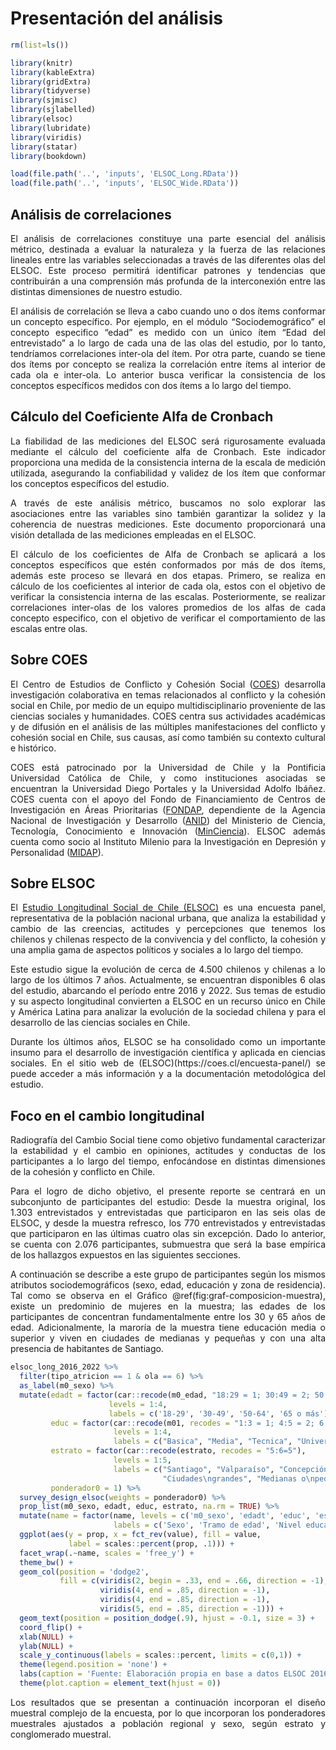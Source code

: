 
# Presentación del análisis


```r
rm(list=ls())

library(knitr)
library(kableExtra)
library(gridExtra)
library(tidyverse)
library(sjmisc)
library(sjlabelled)
library(elsoc)
library(lubridate)
library(viridis)
library(statar)
library(bookdown)
```


```r

load(file.path('..', 'inputs', 'ELSOC_Long.RData'))
load(file.path('..', 'inputs', 'ELSOC_Wide.RData'))

```


<div style="text-align: justify">




## Análisis de correlaciones

El análisis de correlaciones constituye una parte esencial del análisis métrico, destinada a evaluar la naturaleza y la fuerza de las relaciones lineales entre las variables seleccionadas a través de las diferentes olas del ELSOC. Este proceso permitirá identificar patrones y tendencias que contribuirán a una comprensión más profunda de la interconexión entre las distintas dimensiones de nuestro estudio.

El análisis de correlación se lleva a cabo cuando uno o dos ítems conformar un concepto específico. Por ejemplo, en el módulo “Sociodemográfico” el concepto especifico “edad” es medido con un único ítem “Edad del entrevistado” a lo largo de cada una de las olas del estudio, por lo tanto, tendríamos correlaciones inter-ola del ítem. Por otra parte, cuando se tiene dos ítems por concepto se realiza la correlación entre ítems al interior de cada ola e inter-ola. Lo anterior busca verificar la consistencia de los conceptos específicos medidos con dos ítems a lo largo del tiempo.


## Cálculo del Coeficiente Alfa de Cronbach

La fiabilidad de las mediciones del ELSOC será rigurosamente evaluada mediante el cálculo del coeficiente alfa de Cronbach. Este indicador proporciona una medida de la consistencia interna de la escala de medición utilizada, asegurando la confiabilidad y validez de los ítem que conformar los conceptos específicos del estudio.

A través de este análisis métrico, buscamos no solo explorar las asociaciones entre las variables sino también garantizar la solidez y la coherencia de nuestras mediciones. Este documento proporcionará una visión detallada de las mediciones empleadas en el ELSOC.

El cálculo de los coeficientes de Alfa de Cronbach se aplicará a los conceptos específicos que estén conformados por más de dos ítems, además este proceso se llevará en dos etapas. Primero, se realiza en cálculo de los coeficientes al interior de cada ola, estos con el objetivo de verificar la consistencia interna de las escalas. Posteriormente, se realizar correlaciones inter-olas de los valores promedios de los alfas de cada concepto especifico, con el objetivo de verificar el comportamiento de las escalas entre olas.


## Sobre COES

El Centro de Estudios de Conflicto y Cohesión Social ([COES](https://coes.cl/)) desarrolla investigación colaborativa en temas relacionados al conflicto y la cohesión social en Chile, por medio de un equipo multidisciplinario proveniente de las ciencias sociales y humanidades. COES centra sus actividades académicas y de difusión en el análisis de las múltiples manifestaciones del conflicto y cohesión social en Chile, sus causas, así como también su contexto cultural e histórico.

COES está patrocinado por la Universidad de Chile y la Pontificia Universidad Católica de Chile, y como instituciones asociadas se encuentran la Universidad Diego Portales y la Universidad Adolfo Ibáñez. COES cuenta con el apoyo del Fondo de Financiamiento de Centros de Investigación en Áreas Prioritarias ([FONDAP](https://www.conicyt.cl/fondap/sobre-fondap/que-es-fondap/), dependiente de la Agencia Nacional de Investigación y Desarrollo ([ANID](https://www.anid.cl/)) del Ministerio de Ciencia, Tecnología, Conocimiento e Innovación ([MinCiencia](https://www.minciencia.gob.cl/)). ELSOC además cuenta como socio al Instituto Milenio para la Investigación en Depresión y Personalidad ([MIDAP](https://midap.org/)).


## Sobre ELSOC

El [Estudio Longitudinal Social de Chile (ELSOC)](https://coes.cl/encuesta-panel/) es una encuesta panel, representativa de la población nacional urbana, que analiza la estabilidad y cambio de las creencias, actitudes y percepciones que tenemos los chilenos y chilenas respecto de la convivencia y del conflicto, la cohesión y una amplia gama de aspectos políticos y sociales a lo largo del tiempo.

Este estudio sigue la evolución de cerca de 4.500 chilenos y chilenas a lo largo de los últimos 7 años. Actualmente, se encuentran disponibles 6 olas del estudio, abarcando el período entre 2016 y 2022. Sus temas de estudio y su aspecto longitudinal convierten a ELSOC en un recurso único en Chile y América Latina para analizar la evolución de la sociedad chilena y para el desarrollo de las ciencias sociales en Chile.

Durante los últimos años, ELSOC se ha consolidado como un importante insumo para el desarrollo de investigación científica y aplicada en ciencias sociales. En el sitio web de (ELSOC)(https://coes.cl/encuesta-panel/) se puede acceder a más información y a la documentación metodológica del estudio. 


## Foco en el cambio longitudinal

Radiografía del Cambio Social tiene como objetivo fundamental caracterizar la estabilidad y el cambio en opiniones, actitudes y conductas de los participantes a lo largo del tiempo, enfocándose en distintas dimensiones de la cohesión y conflicto en Chile.

Para el logro de dicho objetivo, el presente reporte se centrará en un subconjunto de participantes del estudio: Desde la muestra original, los 1.303 entrevistados y entrevistadas que participaron en las seis olas de ELSOC, y desde la muestra refresco, los 770 entrevistados y entrevistadas que participaron en las últimas cuatro olas sin excepción. Dado lo anterior, se cuenta con 2.076 participantes, submuestra que será la base empírica de los hallazgos expuestos en las siguientes secciones.

A continuación se describe a este grupo de participantes según los mismos atributos sociodemográficos (sexo, edad, educación y zona de residencia). Tal como se observa en el Gráfico \@ref(fig:graf-composicion-muestra), existe un predominio de mujeres en la muestra; las edades de los participantes de concentran fundamentalmente entre los 30 y 65 años de edad. Adicionalmente, la maroría de la muestra tiene educación media o superior y viven en ciudades de medianas y pequeñas y con una alta presencia de habitantes de Santiago.



```r

elsoc_long_2016_2022 %>% 
  filter(tipo_atricion == 1 & ola == 6) %>% 
  as_label(m0_sexo) %>% 
  mutate(edadt = factor(car::recode(m0_edad, "18:29 = 1; 30:49 = 2; 50:64 = 3; 65:150 = 4"),
                      levels = 1:4,
                      labels = c('18-29', '30-49', '50-64', '65 o más')),
         educ = factor(car::recode(m01, recodes = "1:3 = 1; 4:5 = 2; 6:7 = 3; 8:10 = 4"),
                       levels = 1:4,
                       labels = c("Basica", "Media", "Tecnica", "Universitaria")),
         estrato = factor(car::recode(estrato, recodes = "5:6=5"),
                       levels = 1:5,
                       labels = c("Santiago", "Valparaíso", "Concepción",
                                  "Ciudades\ngrandes", "Medianas o\npequeñas")),
         ponderador0 = 1) %>%
  survey_design_elsoc(weights = ponderador0) %>% 
  prop_list(m0_sexo, edadt, educ, estrato, na.rm = TRUE) %>% 
  mutate(name = factor(name, levels = c('m0_sexo', 'edadt', 'educ', 'estrato'),
                       labels = c('Sexo', 'Tramo de edad', 'Nivel educacional', 'Estrato'))) %>% 
  ggplot(aes(y = prop, x = fct_rev(value), fill = value,
             label = scales::percent(prop, .1))) +
  facet_wrap(.~name, scales = 'free_y') +
  theme_bw() + 
  geom_col(position = 'dodge2',
           fill = c(viridis(2, begin = .33, end = .66, direction = -1), 
                    viridis(4, end = .85, direction = -1), 
                    viridis(4, end = .85, direction = -1), 
                    viridis(5, end = .85, direction = -1))) +
  geom_text(position = position_dodge(.9), hjust = -0.1, size = 3) +
  coord_flip() +
  xlab(NULL) + 
  ylab(NULL) +
  scale_y_continuous(labels = scales::percent, limits = c(0,1)) + 
  theme(legend.position = 'none') + 
  labs(caption = 'Fuente: Elaboración propia en base a datos ELSOC 2016-2022.\nNota: Se consideran observaciones de individuos sin atrición entre olas. N=10.912 (2.076 individuos)') +
  theme(plot.caption = element_text(hjust = 0))

```


Los resultados que se presentan a continuación incorporan el diseño muestral complejo de la encuesta, por lo que incorporan los ponderadores muestrales ajustados a población regional y sexo, según estrato y conglomerado muestral.
